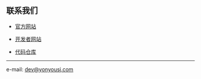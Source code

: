## 联系我们

- [官方网站](https://www.yonyouaud.com/)

- [开发者网站](https://github.com/yonyouaudit)

- [代码仓库](https://git.yonyouaud.com/)

------

e-mail: dev@yonyousj.com